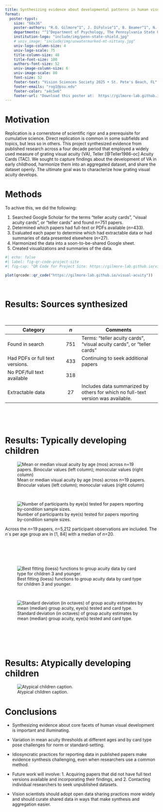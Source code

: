 ```yaml
---
title: Synthesizing evidence about developmental patterns in human visual acuity as measured by Teller Acuity Cards
format:
  poster-typst: 
    size: "60x36"
    poster-authors: "R.O. Gilmore^1^, J. DiFulvio^1^, B. Beamer^1^, N. Cruz^1^"
    departments: "^1^Department of Psychology, The Pennsylvania State University"
    institution-logo: "include/img/penn-state-shield.jpg"
    # univ_image: "include/img/unwatermarked-mt-nittany.jpg"
    univ-logo-column-size: 4
    univ-logo-scale: 75
    title-column-size: 48
    title-font-size: 100
    authors-font-size: 52
    univ-image-column-size: 6
    univ-image-scale: 80
    font-size: 52
    footer-text: "Vision Sciences Society 2025 • St. Pete's Beach, FL"
    footer-emails: "rog1@psu.edu"
    footer-color: "a4c5e6"
    footer-url: "Download this poster at:  https://gilmore-lab.github.io/vss-2025-poster"
---
```


# Motivation {-}

Replication is a cornerstone of scientific rigor and a prerequisite for cumulative science.
Direct replication is common in some subfields and topics, but less so in others.
This project synthesized evidence from published research across a four decade period that employed a widely used measure of grating visual acuity (VA), Teller [@Teller1986-oc] Acuity Cards (TAC). 
We sought to capture findings about the development of VA in early childhood, harmonize them into an aggregated dataset, and share the dataset openly.
The ultimate goal was to characterize how grating visual acuity develops.

# Methods {-}

To achive this, we did the following:

1. Searched Google Scholar for the terms “teller acuity cards”, “visual acuity cards”, or “teller cards" and found *n*=751 papers.
2. Determined which papers had full-text or PDFs available (*n*=433).
3. Evaluated each paper to determine which had extractable data or had summaries of data presented elsewhere (*n*=27).
4. Harmonized the data into a soon-to-be-shared Google sheet.
5. Created visualizations and summaries of the data.

```r
#| echo: false
#| label: fig-qr-code-project-site
#| fig-cap: "QR Code for Project Site: https://gilmore-lab.github.io/visual-acuity"

plot(qrcode::qr_code("https://gilmore-lab.github.io/visual-acuity"))
```

\

# Results: Sources synthesized {-}

\

|**Category** | *n*      | **Comments** |
|----------------|:---:|----------------------|
| Found in search | 751 | Terms: “teller acuity cards”, “visual acuity cards”, or “teller cards” |
| Had PDFs or full text versions. | 433 | Continuing to seek additional papers |
| No PDF/full text available | 318 | |
| Extractable data | 27 | Includes data summarized by others for which no full-text version was available. |

\
\
\

# Results: Typically developing children {-}

![Mean or median visual acuity by age (mos) across *n*=19 papers. Binocular values (left column); monocular values (right column)](include/generated/fig-typical-group-by-age-paper-group-trend-scaled-n-1.png)

\

![Number of participants by eye(s) tested for papers reporting by-condition sample sizes.](include/generated/fig-typical-group-by-paper-n-subs-1.png)

Across the *n*=19 papers, *n*=5,212 participant observations are included. The *n*`s per age group are in [1, 84] with a median of *n*=20.

\
\
\
\

![Best fitting (loess) functions to group acuity data by card type for children 3 and younger.](include/generated/fig-typical-group-by-age-less-than-3y-monoc-binoc-by-card-type-1.png)

\

![Standard deviation (in octaves) of group acuity estimates by mean (median) group acuity, eye(s) tested and card type.](include/generated/fig-typical-group-sd-by-age-1.png)

\
\
\
\

# Results: Atypically developing children {-}

![Atypical children caption.](include/figs/fig-atypical-group-by-age-1.png)

# Conclusions {-}

::: {.block fill="luma(210)" inset="5pt" radius="15pt" stroke="5pt + blue"}

- Synthesizing evidence about core facets of human visual development is important and illuminating.

- Variation in mean acuity thresholds at different ages and by card type pose challenges for norm or standard-setting.

- Idiosyncratic practices for reporting data in published papers make evidence synthesis challenging, even when researchers use a common method.

- Future work will involve: 1. Acquiring papers that did not have full text versions available and incorporating their findings, and 2. Contacting individual researchers to seek unpublished datasets.

- Vision scientists should adopt open data sharing practices more widely and should curate shared data in ways that make synthesis and aggregation easier.
:::
